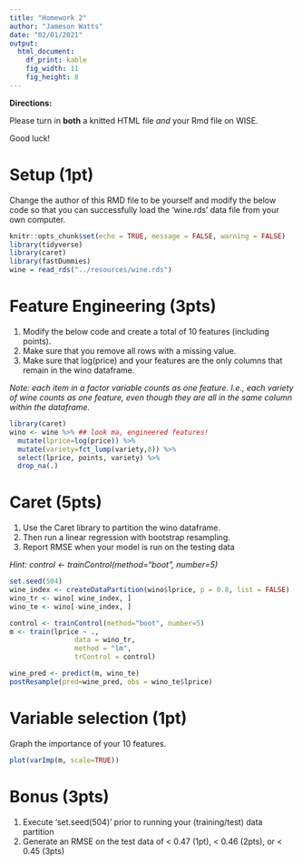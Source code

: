 ```yaml
---
title: "Homework 2"
author: "Jameson Watts"
date: "02/01/2021"
output: 
  html_document:
    df_print: kable
    fig_width: 11
    fig_height: 8
---
```


**Directions:**

Please turn in **both** a knitted HTML file *and* your Rmd file on WISE.

Good luck!

# Setup (1pt)

Change the author of this RMD file to be yourself and modify the below code so that you can successfully load the 'wine.rds' data file from your own computer. 

```r
knitr::opts_chunk$set(echo = TRUE, message = FALSE, warning = FALSE)
library(tidyverse)
library(caret)
library(fastDummies)
wine = read_rds("../resources/wine.rds")
```

# Feature Engineering (3pts)

1. Modify the below code and create a total of 10 features (including points). 
2. Make sure that you remove all rows with a missing value. 
3. Make sure that log(price) and your features are the only columns that remain in the wino dataframe.

*Note: each item in a factor variable counts as one feature. I.e., each variety of wine counts as one feature, even though they are all in the same column within the dataframe.*

```r
library(caret)
wino <- wine %>% ## look ma, engineered features!
  mutate(lprice=log(price)) %>% 
  mutate(variety=fct_lump(variety,8)) %>% 
  select(lprice, points, variety) %>% 
  drop_na(.)

```

# Caret (5pts)

1. Use the Caret library to partition the wino dataframe. 
2. Then run a linear regression with bootstrap resampling. 
3. Report RMSE when your model is run on the testing data

*Hint: control <- trainControl(method="boot", number=5)*

```r
set.seed(504)
wine_index <- createDataPartition(wino$lprice, p = 0.8, list = FALSE)
wino_tr <- wino[ wine_index, ]
wino_te <- wino[-wine_index, ]

control <- trainControl(method="boot", number=5)
m <- train(lprice ~ .,
                data = wino_tr, 
                method = "lm",
                trControl = control)

wine_pred <- predict(m, wino_te)
postResample(pred=wine_pred, obs = wino_te$lprice)

```

# Variable selection (1pt)

Graph the importance of your 10 features.

```r
plot(varImp(m, scale=TRUE))
```

# Bonus (3pts)

1. Execute 'set.seed(504)' prior to running your (training/test) data partition
2. Generate an RMSE on the test data of < 0.47 (1pt), < 0.46 (2pts), or < 0.45 (3pts)







